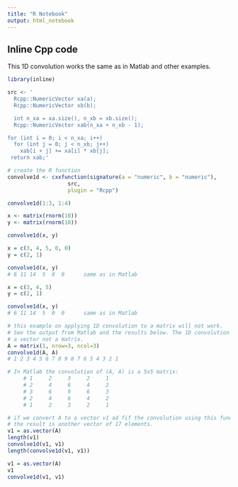 ```yaml
---
title: "R Notebook"
output: html_notebook
---
```



## Inline Cpp code
This 1D convolution works the same as in Matlab and other examples.

```r
library(inline)

src <- '
  Rcpp::NumericVector xa(a);
  Rcpp::NumericVector xb(b);

  int n_xa = xa.size(), n_xb = xb.size();
  Rcpp::NumericVector xab(n_xa + n_xb - 1);

for (int i = 0; i < n_xa; i++)
  for (int j = 0; j < n_xb; j++)
    xab[i + j] += xa[i] * xb[j];
 return xab;'
```


```r
# create the R function
convolve1d <- cxxfunction(signature(a = "numeric", b = "numeric"), 
                   src, 
                   plugin = "Rcpp")
```

```r
convolve1d(1:3, 1:4)
```

```r

x <- matrix(rnorm(10))
y <- matrix(rnorm(10))

convolve1d(x, y)
```


```r
x = c(3, 4, 5, 0, 0)
y = c(2, 1)

convolve1d(x, y)
# 6 11 14  5  0  0      same as in Matlab
```


```r
x = c(3, 4, 5)
y = c(2, 1)

convolve1d(x, y)
# 6 11 14  5  0  0      same as in Matlab
```


```r
# this example on applying 1D convolution to a matrix will not work.
# See the output from Matlab and the results below. The 1D convolution response is
# a vector not a matrix.
A = matrix(1, nrow=3, ncol=3)
convolve1d(A, A)
# 1 2 3 4 5 6 7 8 9 8 7 6 5 4 3 2 1

# In Matlab the convolution of (A, A) is a 5x5 matrix:
     # 1     2     3     2     1
     # 2     4     6     4     2
     # 3     6     9     6     3
     # 2     4     6     4     2
     # 1     2     3     2     1

# if we convert A to a vector v1 ad fif the convolution using this function
# the result is another vector of 17 elements.
v1 = as.vector(A)
length(v1)
convolve1d(v1, v1)
length(convolve1d(v1, v1))
```

```r
v1 = as.vector(A)
v1
convolve1d(v1, v1)
```

